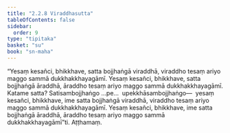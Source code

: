 ```yaml
---
title: "2.2.8 Viraddhasutta"
tableOfContents: false
sidebar:
  order: 9
type: "tipitaka"
basket: "su"
book: "sn-maha"
---
```



<DynamicBreadcrumb />

<Division number="199" book="sn-maha">

<Paragraph number="453" book="sn-maha">
“Yesaṃ kesañci, bhikkhave, satta bojjhaṅgā viraddhā, viraddho tesaṃ ariyo maggo sammā dukkhakkhayagāmī. Yesaṃ kesañci, bhikkhave, satta bojjhaṅgā āraddhā, āraddho tesaṃ ariyo maggo sammā dukkhakkhayagāmī. Katame satta? Satisambojjhaṅgo …pe…  upekkhāsambojjhaṅgo—  yesaṃ kesañci, bhikkhave, ime satta bojjhaṅgā viraddhā, viraddho tesaṃ ariyo maggo sammā dukkhakkhayagāmī. Yesaṃ kesañci, bhikkhave, ime satta bojjhaṅgā āraddhā, āraddho tesaṃ ariyo maggo sammā dukkhakkhayagāmī”ti.

</Paragraph>
</Division>

<Paragraph number="454" type="center" book="sn-maha">
Aṭṭhamaṃ.
</Paragraph>